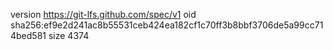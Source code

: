 version https://git-lfs.github.com/spec/v1
oid sha256:ef9e2d241ac8b55531ceb424ea182cf1c70ff3b8bbf3706de5a99cc714bed581
size 4374
